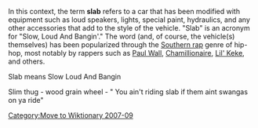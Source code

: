 {{merge|slab}}
[[Category:Move to Wiktionary 2007-09]]

In this context, the term '''slab''' refers to a car that has been modified with equipment such as loud speakers, lights, special paint, hydraulics, and any other accessories that add to the style of the vehicle. "Slab" is an acronym for "Slow, Loud And Bangin'." The word (and, of course, the vehicle(s) themselves) has been popularized through the [[Southern rap]] genre of hip-hop, most notably by rappers  such as [[Paul Wall]], [[Chamillionaire]], [[Lil' Keke]], and others. 

Slab means Slow Loud And Bangin

Slim thug - wood grain wheel - " You ain't riding slab if them aint swangas on ya ride"